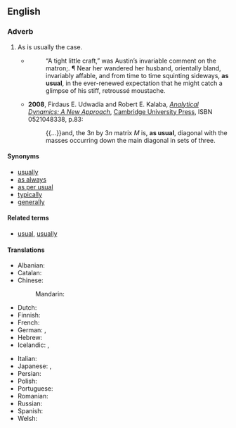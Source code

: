 ==English==

===Adverb===
{{en-adv|-}}

# As is usually the case.
#* {{RQ:Chmbrs YngrSt|IX}}
#*: “A tight little craft,” was Austin’s invariable comment on the matron;{{nb...}}. &para; Near her wandered her husband, orientally bland, invariably affable, and from time to time squinting sideways, '''as usual''', in the ever-renewed expectation that he might catch a glimpse of his stiff, retroussé moustache.
#* '''2008''', Firdaus E. Udwadia and Robert E. Kalaba, ''[http://books.google.com/books?id=Z-QDk1AqCK0C Analytical Dynamics: A New Approach]'', [[w:Cambridge University Press|Cambridge University Press]], ISBN 0521048338, p.83:
#*: {{...}}and, the 3<var>n</var> by 3<var>n</var> matrix <var>M</var> is, '''as usual''', diagonal <!-- [sic] no comma here --> with the masses occurring down the main diagonal in sets of three{{nb...}}.

====Synonyms====
* [[usually]]
* [[as always]]
* [[as per usual]]
* [[typically]]
* [[generally]]

====Related terms====
* [[usual]], [[usually]]

====Translations====
{{trans-top|as is usually the case}}
* Albanian: {{t|sq|si zakonisht}}
* Catalan: {{t|ca|com de costum}}
* Chinese:
*: Mandarin: {{t+|cmn|照常|tr=zhàocháng|sc=Hani}}
* Dutch: {{t|nl|zoals gewoonlijk}}
* Finnish: {{t|fi|kuten tavallista}}
* French: {{t+|fr|comme d'habitude}}
* German: {{t|de|wie üblich}}, {{t|de|wie gewöhnlich}}
* Hebrew: {{t|he|כרגיל|tr=karagil}}
* Icelandic: {{t|is|að venju}}, {{t+|is|eins og vant er}}
{{trans-mid}}
* Italian: {{t|it|come al solito}}
* Japanese: {{t|ja|いつものように|tr=itsumo no yō ni|sc=Jpan}}, {{t|ja|平常通り|tr=へいじょうどおり, heijōdōri|sc=Jpan}}
* Persian: {{t|fa|طبق معمول|tr=tebq-e ma'mul}}
* Polish: {{t|pl|jak zwykle}}
* Portuguese: {{t|pt|como de costume}}
* Romanian: {{t|ro|ca de obicei}}
* Russian: {{t|ru|как обы́чно}}
* Spanish: {{t|es|como de costumbre}}
* Welsh: {{t|cy|fel arfer}}
{{trans-bottom}}